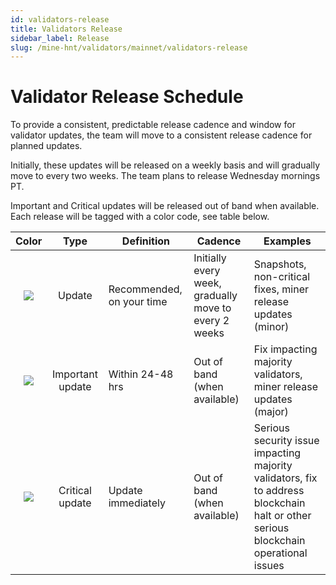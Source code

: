 ```yaml
---
id: validators-release
title: Validators Release
sidebar_label: Release
slug: /mine-hnt/validators/mainnet/validators-release
---
```


# Validator Release Schedule


To provide a consistent, predictable release cadence and window for validator updates, the team will move to a consistent release cadence for planned updates. 

Initially, these updates will be released on a weekly basis and will gradually move to every two weeks. The team plans to release Wednesday mornings PT. 

Important and Critical updates will be released out of band when available. Each release will be tagged with a color code, see table below. 

|  Color 	|       Type       	| Definition                	| Cadence                                                	| Examples                                                                                                                            	|
|:------:	|:----------------:	|---------------------------	|--------------------------------------------------------	|-------------------------------------------------------------------------------------------------------------------------------------	|
|  	![](/img/validators/green.png) |      Update      	| Recommended, on your time 	| Initially every week, gradually move to every 2 weeks 	| Snapshots, non-critical fixes, miner release updates (minor)                                                                        	|
| ![](/img/validators/yellow.png) 	| Important update 	| Within 24-48 hrs          	| Out of band (when available)                           	| Fix impacting majority validators, miner release updates (major)                                                                    	|
|  ![](/img/validators/red.png)  	|  Critical update 	| Update immediately        	| Out of band (when available)                           	| Serious security issue impacting majority validators, fix to address blockchain halt or other serious blockchain operational issues 	|

